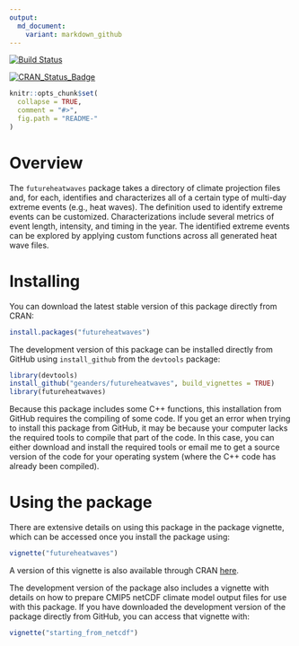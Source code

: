 ```yaml
---
output:
  md_document:
    variant: markdown_github
---
```


<!-- README.md is generated from README.Rmd. Please edit that file -->

[![Build Status](https://travis-ci.org/geanders/futureheatwaves.svg?branch=master)](https://travis-ci.org/geanders/futureheatwaves)

[![CRAN_Status_Badge](http://www.r-pkg.org/badges/version/futureheatwaves)](https://cran.r-project.org/package=futureheatwaves)

```r
knitr::opts_chunk$set(
  collapse = TRUE,
  comment = "#>",
  fig.path = "README-"
)
```

# Overview 

The `futureheatwaves` package takes a directory of climate projection files and, for each, identifies and characterizes all of a certain type of multi-day extreme events (e.g., heat waves). The definition used to identify extreme events can be customized. Characterizations include several metrics of event length, intensity, and timing in the year. The identified extreme events can be explored by applying custom functions across all generated heat wave files.

# Installing

You can download the latest stable version of this package directly from CRAN: 

```r
install.packages("futureheatwaves")
```

The development version of this package can be installed directly from GitHub using `install_github` from the `devtools` package: 

```r
library(devtools)
install_github("geanders/futureheatwaves", build_vignettes = TRUE)
library(futureheatwaves)
```

Because this package includes some C++ functions, this installation from GitHub requires the compiling of some code. If you get an error when trying to install this package from GitHub, it may be because your computer lacks the required tools to compile that part of the code. In this case, you can either download and install the required tools or email me to get a source version of the code for your operating system (where the C++ code has already been compiled). 

# Using the package

There are extensive details on using this package in the package vignette, which can be accessed once you install the package using: 

```r
vignette("futureheatwaves")
```

A version of this vignette is also available through CRAN [here](https://CRAN.R-project.org/package=futureheatwaves/vignettes/futureheatwaves.html).

The development version of the package also includes a vignette with details on how to prepare CMIP5 netCDF climate model output files for use with this package. If you have downloaded the development version of the package directly from GitHub, you can access that vignette with: 

```r
vignette("starting_from_netcdf")
```

